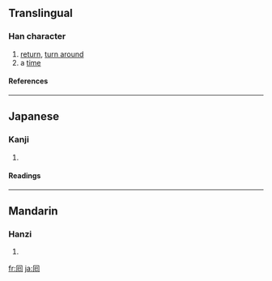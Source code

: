 {{see|回}}

==Translingual==
===Han character===
{{Han char|rn=31|rad=囗|as=02|sn=5|four=|canj=月口山 (BRU)}}
# [[return]], [[turn around]]
# a [[time]]
====References====
{{Han ref|kx=0216.170|dkj=01521|dj=0289.250|hdz=10711.020|uh=56D8|ud=22232}}
----
==Japanese==
===Kanji===
{{ja-kanji|grade=|rs=囗02}}
# {{defn|Japanese}} 
====Readings====
{{ja-readings|on=[[かい]] (kai), [[え]] (e)|kun=[[まわす]] (mawasu)}}
----
==Mandarin==
===Hanzi===
{{cmn-hanzi|pin=[[huí]] ([[hui2]])|wg=[[hui2|hui<sup>2</sup>]]}}
# {{defn|Mandarin}}

[[fr:囘]]
[[ja:囘]]